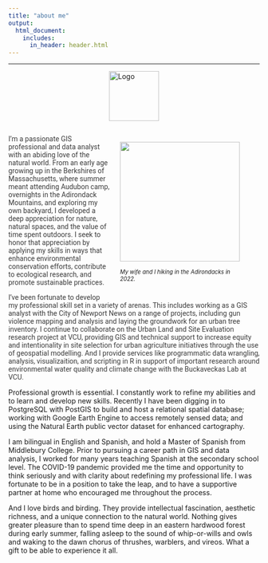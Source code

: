 ```yaml
---
title: "about me"
output: 
  html_document:
    includes:
      in_header: header.html
---
```


```{=html}
<style>
    
h1 {
    font-family: 'Kanit', sans-serif;
    font-weight: 600;
    font-style: normal;
    color: #3D3D3D;
    font-size: 70px;
    letter-spacing: 10px; 
    text-align:center;
}

h2 {
    font-family: 'Kanit', sans-serif;
    font-weight: 365;
    color: #3D3D3D;
    font-style: normal;
    font-size: 32px;
    letter-spacing: 1.7px; 
    text-align:center;
}

.logo {
  display: block; /* Ensure it's a block-level element */
  margin: 0 auto; /* Center horizontally */
  width: 100px;
  height: auto; /* Maintain aspect ratio */
}

.text {
      font-family: 'Roboto', sans-serif;
      font-weight: 400;
      color: #3D3D3D;
      font-size: 24px
      letter-spacing: 1.15px;
      text-align:left;
      }
      
.center {
  display: block;
  margin-left: auto;
  margin-right: auto;
  width: 75%;
}
</style>
```
<hr>

<div>

<img src="media/logos/amc_logo_white.png" alt="Logo" class="logo"/>

</div>

::: {style="overflow: hidden;"} 
<!-- Ensures the container wraps around floated elements -->

<figure style="float: right; margin-left: 20px;">

<!-- Floats the figure to the right and adds space between the text and the image -->

<img src="media/me_Ro_adirondacks.jpg" style=" width:240px"/>

<figcaption style="float: center; width:240px; font-size: .8em;">

<i>My wife and I hiking in the Adirondacks in 2022.</i>

</figcaption>
</figure>

::: text
I’m a passionate GIS professional and data analyst with an abiding love of the natural world.
From an early age growing up in the Berkshires of Massachusetts, where summer meant attending Audubon camp, overnights in the Adirondack Mountains, and exploring my own backyard, I developed a deep appreciation for nature, natural spaces, and the value of time spent outdoors.
I seek to honor that appreciation by applying my skills in ways that enhance environmental conservation efforts, contribute to ecological research, and promote sustainable practices.

I’ve been fortunate to develop my professional skill set in a variety of arenas.
This includes working as a GIS analyst with the City of Newport News on a range of projects, including gun violence mapping and analysis and laying the groundwork for an urban tree inventory. I continue to collaborate on the Urban Land and Site Evaluation research project at VCU, providing GIS and technical support to increase equity and intentionality in site selection for urban agriculture initiatives through the use of geospatial modelling. And I provide services like programmatic data wrangling, analysis, visualizaition, and scripting in R in support of important research around environmental water quality and climate change with the Buckaveckas Lab at VCU.
:::

Professional growth is essential. I constantly work to refine my abilities and to learn and develop new skills. Recently I have been digging in to PostgreSQL with PostGIS to build and host a relational spatial database; working with Google Earth Engine to access remotely sensed data; and using the Natural Earth public vector dataset for enhanced cartography.

I am bilingual in English and Spanish, and hold a Master of Spanish from Middlebury College.
Prior to pursuing a career path in GIS and data analysis, I worked for many years teaching Spanish at the secondary school level.
The COVID-19 pandemic provided me the time and opportunity to think seriously and with clarity about redefining my professional life.
I was fortunate to be in a position to take the leap, and to have a supportive partner at home who encouraged me throughout the process.

And I love birds and birding.
They provide intellectual fascination, aesthetic richness, and a unique connection to the natural world.
Nothing gives greater pleasure than to spend time deep in an eastern hardwood forest during early summer, falling asleep to the sound of whip-or-wills and owls and waking to the dawn chorus of thrushes, warblers, and vireos. What a gift to be able to experience it all.

</div>

:::
